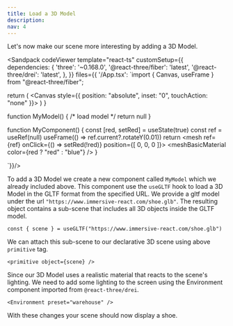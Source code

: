 ```yaml
---
title: Load a 3D Model
description: 
nav: 4
---
```


Let's now make our scene more interesting by adding a 3D Model.

<Sandpack codeViewer
  template="react-ts"
  customSetup={{
    dependencies: {
      'three': '~0.168.0',
      '@react-three/fiber': 'latest',
      '@react-three/drei': 'latest',
    },
  }}
  files={{
    '/App.tsx': `import { Canvas, useFrame } from "@react-three/fiber";

  return (
    <Canvas style={{ position: "absolute", inset: "0", touchAction: "none" }}>
      <MyComponent />
      <MyModel />
    </Canvas>
  )
}

function MyModel() {
    /* load model */
    return null
}

function MyComponent() {
    const [red, setRed] = useState(true)
    const ref = useRef<Mesh>(null)
    useFrame(() => ref.current?.rotateY(0.01)) 
    return <mesh ref={ref} onClick={() => setRed(!red)} position={[ 0, 0, 0 ]}>
        <boxGeometry/>
        <meshBasicMaterial color={red ? "red" : "blue"} />
    </mesh>
}

`}}/>

To add a 3D Model we create a new component called `MyModel` which we already included above.
This component use the `useGLTF` hook to load a 3D Model in the GLTF format from the specified URL. We provide a gltf model under the url `"https://www.immersive-react.com/shoe.glb"`.
The resulting object contains a sub-scene that includes all 3D objects inside the GLTF model.

```tsx
const { scene } = useGLTF("https://www.immersive-react.com/shoe.glb")
```

We can attach this sub-scene to our declarative 3D scene using above `primitive` tag.

```tsx
<primitive object={scene} />
```

Since our 3D Model uses a realistic material that reacts to the scene's lighting. We need to add some lighting to the screen using the Environment component imported from `@react-three/drei`.

```tsx
<Environment preset="warehouse" />
```

With these changes your scene should now display a shoe.